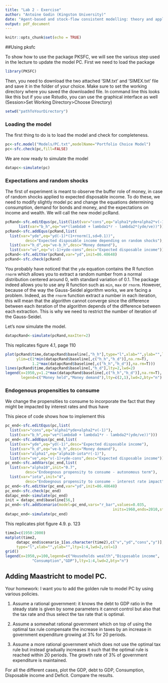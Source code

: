 ```yaml
---
title: "Lab 2 - Exercise"
author: "Antoine Godin (Kingston University)"
date: "Agent-based and stock-flow consistent modelling: theory and applications - Paris - July 17"
output: pdf_document
---
```


```r
knitr::opts_chunk$set(echo = TRUE)
```

##Using pksfc

To show how to use the package PKSFC, we will see the various step used in the lecture to update the model PC. First we need to load the package

```r
library(PKSFC)
```

Then, you need to download the two attached 'SIM.txt' and 'SIMEX.txt' file and save it in the folder of your choice. Make sure to set the working directory where you saved the downloaded file. In command line this looks like this but if you use Rstudio, you can use the graphical interface as well (Session>Set Working Directory>Choose Directory)
```r
setwd("pathToYourDirectory")
```

### Loading the model

The first thing to do is to load the model and check for completeness.
```r
pc<-sfc.model("Models/PC.txt",modelName="Portfolio Choice Model")
pc<-sfc.check(pc,fill=FALSE)
```

We are now ready to simulate the model
```r
datapc<-simulate(pc)
```

### Expectations and random shocks

The first of experiment is meant to observe the buffer role of money, in case of random shocks applied to expected disposable income. To do these, we need to modify slightly model pc and change the equations determining consumption, demand for bonds and money, and the expectations on income and wealth. We will call the new model pcRand.

```r
pcRand<-sfc.editEqus(pc,list(list(var="cons",eq="alpha1*yde+alpha2*v(-1)"),
      list(var="b_h",eq="ve*(lambda0 + lambda1*r - lambda2*(yde/ve))")))
pcRand<-sfc.addEqus(pcRand,list(
  list(var="yde",eq="yd(-1)*(1+rnorm(1,sd=0.1))",
  		 desc="Expected disposable income depending on random shocks"),
  list(var="h_d",eq="ve-b_h",desc="Money demand"),
  list(var="ve",eq="v(-1)+yde-cons",desc="Expected disposable income")))
pcRand<-sfc.editVar(pcRand,var="yd",init=86.48648)
pcRand<-sfc.check(pcRand)
```

You probably have noticed that the `yde` equation contains the R function `rnorm` which allows you to extract a random number from a normal distribution centered around 0, with standard variation of 0.1. The package indeed allows you to use any R function such as `min`, `max` or `rnorm`. However, because of the way the Gauss-Seidel algorithm works, we are facing a problem. Indeed, as the `rnorm` function extract a number in each iteration, this will mean that the algorithm cannot converge since the difference between each iteration of the algorithm depends of the difference between each extraction. This is why we need to restrict the number of iteration of the Gauss-Seidel.

 Let's now simulate the model.
```r
datapcRand<-simulate(pcRand,maxIter=2)
```

This replicates figure 4.1, page 110
```r
plot(pcRand$time,datapcRand$baseline[,"h_h"],type="l",xlab="",ylab="",lty=1,lwd=2,
     ylim=c(1*min(datapcRand$baseline[,c("h_h","h_d")],na.rm=T),
            1.2*max(datapcRand$baseline[,c("h_h","h_d")],na.rm=T)))
lines(pcRand$time,datapcRand$baseline[,"h_d"],lty=2,lwd=2)
legend(x=1950,y=1.2*max(datapcRand$baseline[,c("h_h","h_d")],na.rm=T),
       legend=c("Money held","Money demand"),lty=c(2,1),lwd=2,bty="n")
```


### Endogenous propensities to consume

We change the propensities to consume to incorporate the fact that they might be impacted by interest rates and thus have

\begin{equation}
\alpha_1=\alpha_10-\iota\cdot r_{-1} \tag{4.32}
\end{equation}

This piece of code shows how to implement this

```r
pc_end<-sfc.editEqus(pc,list(
  list(var="cons",eq="alpha1*yde+alpha2*v(-1)"),
  list(var="b_h",eq="ve*(lambda0 + lambda1*r - lambda2*(yde/ve))")))
pc_end<-sfc.addEqus(pc_end,list(
  list(var="yde",eq="yd(-1)",desc="Expected disposable income"),
  list(var="h_d",eq="ve-b_h",desc="Money demand"),
  list(var="alpha1",eq="alpha10-iota*r(-1)"),
  list(var="ve",eq="v(-1)+yde-cons",desc="Expected disposable income")))
pc_end<-sfc.addVars(pc_end,list(
  list(var="alpha10",init="0.7",
  		 desc="Endoegnous propensity to consume - autonomous term"),
  list(var="iota",init="4",
  		 desc="Endoegnous propensity to consume - interest rate impact")))
pc_end<-sfc.editVar(pc_end,var="yd",init=86.48648)
pc_end<-sfc.check(pc_end)
datapc_end<-simulate(pc_end)
init = datapc_end$baseline[56,]
pc_end<-sfc.addScenario(model=pc_end,vars="r_bar",values=0.035,
												inits=1960,ends=2010,starts=init)
datapc_end<-simulate(pc_end)
```

This replicates plot figure 4.9. p. 123
```r
time2=c(1950:2000)
matplot(time2,
     datapc_end$scenario_1[as.character(time2),c("v","yd","cons","y")],
     type="l",xlab="",ylab="",lty=1:4,lwd=2,col=1)
grid()
legend(x=1950,y=100,legend=c("Households wealth","Disposable income",
			"Consumption","GDP"),lty=1:4,lwd=2,bty="n")
```

## Adding Maastricht to model PC.

Your homework: I want you to add the golden rule to model PC by using various policies.

1. Assume a rational government: it knows the debt to GDP ratio in the steady state is given by some parameters it cannot control but also that the tax rate and thus select the tax rate that is optimal.

2. Assume a somewhat rational government which on top of using the optimal tax rule compensate the increase in taxes by an increase in government expenditure growing at 3% for 20 periods.

3. Assume a more rational government which does not use the optimal tax rule but instead gradually increases it such that the optimal rule is reached within 20 periods. The growth rate of 3% of government expenditure is maintained.

For all the different cases, plot the GDP, debt to GDP, Consumption, Disposable income and Deficit. Compare the results.